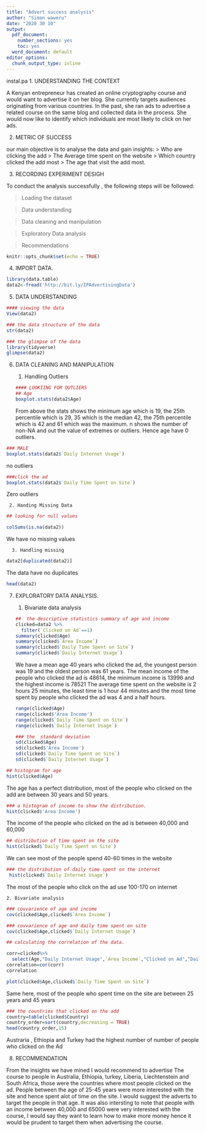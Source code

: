---
title: "Advert success analysis"
author: "Simon waweru"
date: "2020 30 10"
output:
  pdf_document: 
    number_sections: yes
    toc: yes
  word_document: default
editor_options: 
  chunk_output_type: inline
---
instal.pa
1. UNDERSTANDING THE CONTEXT

A Kenyan entrepreneur has created an online cryptography course and would want to advertise it on her blog. She currently targets audiences originating from various countries. In the past, she ran ads to advertise a related course on the same blog and collected data in the process. She would now like to  identify which individuals are most likely to click on her ads. 

2. METRIC OF SUCCESS

our main objective is to  analyse the data and gain insights: 
 > Who are clicking the add
 > The Average time spent on the website
 > Which country clicked the add most
 > The age that  visit the add most.
 
3. RECORDING EXPERIMENT DESIGH

To conduct the analysis successfully , the following steps will be followed:

>Loading the dataset

>Data understanding

>Data cleaning and manipulation

>Exploratory Data analysis

>Recommendations
 
 
```{r setup, include=FALSE}
knitr::opts_chunk$set(echo = TRUE)
```

4. IMPORT DATA.

```{r,include=TRUE}
library(data.table)
data2<-fread('http://bit.ly/IPAdvertisingData')

```

5. DATA UNDERSTANDING

```{r}
#### viewing the data
View(data2)
```
```{r}
### the data structure of the data
str(data2)
```
```{r}
### the glimpse of the data
library(tidyverse)
glimpse(data2)
```

6. DATA CLEANING AND MANIPULATION

     1. Handling Outliers
```{R}
#### LOOKIING FOR OUTLIERS
## Age
boxplot.stats(data2$Age)
```
From above the stats shows the minimum age which is 19, the 25th percentile which is 29, 35 which is the median 42, the 
75th percentile which is 42 and 61 which was the maximum.
n shows the number of non-NA
and out the value of extremes or outliers. 
Hence age have 0 outliers.

```{r echo=TRUE}
### MALE
boxplot.stats(data2$`Daily Internet Usage`)
```
no outliers
```{r echo=TRUE}
###click the ad
boxplot.stats(data2$`Daily Time Spent on Site`)
```
Zero outliers

     2. Handing Missing Data

```{r, echo=TRUE, r,include=TRUE}
## looking for null values

colSums(is.na(data2))
```
We have no missing values

      3. Handling missing
```{r echo=TRUE}
data2[duplicated(data2)]
```
The data have no duplicates

```{r echo=TRUE}
head(data2)
```

7. EXPLORATORY DATA ANALYSIS.

    1. Bivariate data analysis
```{r echo=TRUE}
##  the descriptive statistics summary of age and income
clicked=data2 %>%
  filter(`Clicked on Ad`==1)
summary(clicked$Age)
summary(clicked$`Area Income`)
summary(clicked$`Daily Time Spent on Site`)
summary(clicked$`Daily Internet Usage`)
```
We have a mean age 40 years who clicked the ad, the youngest person was 19 and the oldest person was
61 years.
The mean income of the people who clicked the ad is 48614, the minimum income is 13996 and the highest income is  78521
The average time spent on the website is 2 hours 25 minutes, the least time is 1 hour 44 minutes and the most time 
spent by people who clicked the ad was 4 and a half hours.
```{r echo=TRUE}
range(clicked$Age)
range(clicked$'Area Income')
range(clicked$`Daily Time Spent on Site`)
range(clicked$`Daily Internet Usage`)
```
```{r echo=TRUE}
### the  standard deviation
sd(clicked$Age)
sd(clicked$'Area Income')
sd(clicked$`Daily Time Spent on Site`)
sd(clicked$`Daily Internet Usage`)
```

```{r echo=TRUE}
## histogram for age
hist(clicked$Age)
```
The age has a perfect distribution, 
most of the people who clicked on the add are between 30 years 
and 50 years.
```{r echo=TRUE}
### a histogram of income to show the distribution.
hist(clicked$'Area Income')

```
The income of the people who clicked on the ad is between 40,000 and 60,000
 
```{r echo=TRUE}
## distribution of time spent on the site
hist(clicked$`Daily Time Spent on Site`)
```
We can see most of the people spend 40-60 times in the website
```{r echo=TRUE}
### the distribution of daily time spent on the internet
 hist(clicked$`Daily Internet Usage`)
```
The most of the people who click on the ad use 100-170 on internet


    2. Bivariate analysis


```{r echo=TRUE}
### covvarience of age and income
cov(clicked$Age,clicked$`Area Income`)
```
```{r echo=TRUE}
### covvarience of age and daily time spent on site
cov(clicked$Age,clicked$`Daily Internet Usage`)
```
```{r echo=TRUE}
## calculating the correlation of the data.

corr=clicked%>%
  select(Age,"Daily Internet Usage",`Area Income`,"Clicked on Ad","Daily Time Spent on Site",Male)
correlation=cor(corr)
correlation
```



```{r echo=TRUE}
plot(clicked$Age,clicked$`Daily Time Spent on Site`)
```
Same here, most of the people who spent time on the site are between 25
years and 45 years
```{r echo=TRUE}
### the countries that clicked on the add
country=table(clicked$Country)
country_order=sort(country,decreasing = TRUE)
head(country_order,15)
```
Austraria , Ethiopia  and Turkey had the highest number of number 
of people who clicked on the Ad


8. RECOMMENDATION

From the insights we have mined
I would recommend to advertise The course to people in 
Australia, Ethiopia, turkey, Liberia, Liechtenstein and South Africa, those
were the countries where most people clicked on the ad.
People between the age of 25-45 years were more interested with the site
 and hence spent alot of time on the site. I would suggest the adverts
 to target the people in that age.
It was also intersting to note that people with an income between
40,000 and 65000 were very interested with the course, I would say they want
to learn how to make more money hence it would be prudent to target them 
when advertising the course.